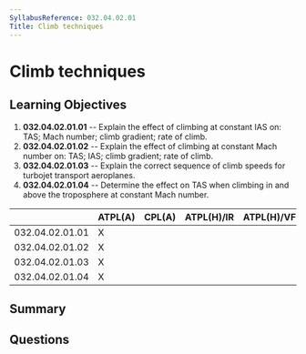 ```yaml
---
SyllabusReference: 032.04.02.01
Title: Climb techniques
---
```


# Climb techniques

## Learning Objectives

1. **032.04.02.01.01** -- Explain the effect of climbing at constant IAS on:
   TAS; Mach number; climb gradient; rate of climb.
2. **032.04.02.01.02** -- Explain the effect of climbing at constant Mach number
   on: TAS; IAS; climb gradient; rate of climb.
3. **032.04.02.01.03** -- Explain the correct sequence of climb speeds for
   turbojet transport aeroplanes.
4. **032.04.02.01.04** -- Determine the effect on TAS when climbing in and above
   the troposphere at constant Mach number.

|                 | ATPL(A) | CPL(A) | ATPL(H)/IR | ATPL(H)/VFR | CPL(H) | IR  | CBIR(A) |
| --------------- | ------- | ------ | ---------- | ----------- | ------ | --- | ------- |
| 032.04.02.01.01 | X       |        |            |             |        |     |         |
| 032.04.02.01.02 | X       |        |            |             |        |     |         |
| 032.04.02.01.03 | X       |        |            |             |        |     |         |
| 032.04.02.01.04 | X       |        |            |             |        |     |         |

## Summary

## Questions
